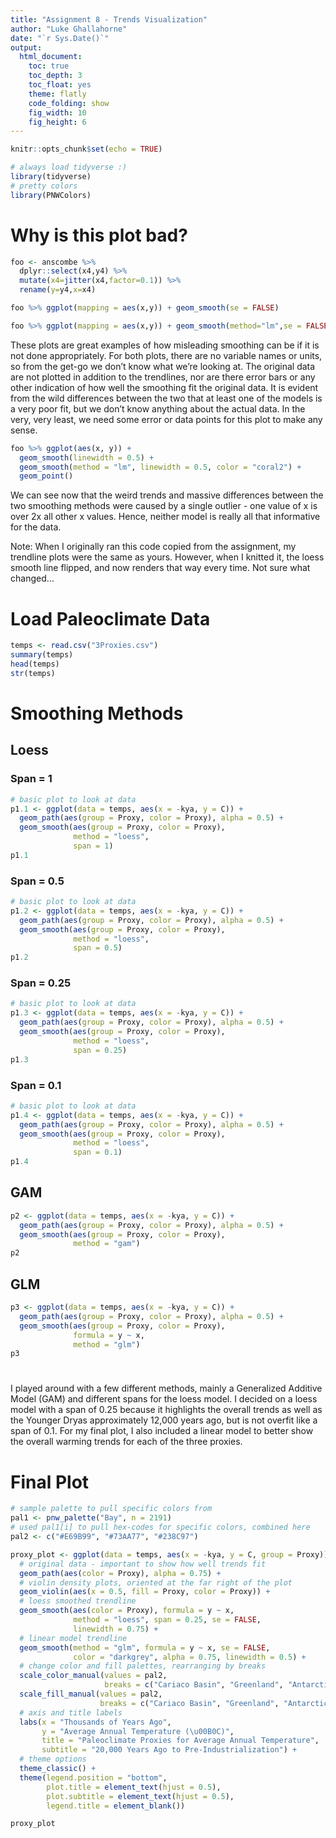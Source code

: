 ```yaml
---
title: "Assignment 8 - Trends Visualization"
author: "Luke Ghallahorne"
date: "`r Sys.Date()`"
output: 
  html_document:
    toc: true
    toc_depth: 3
    toc_float: yes
    theme: flatly
    code_folding: show
    fig_width: 10
    fig_height: 6
---
```


```r
knitr::opts_chunk$set(echo = TRUE)
```

```r
# always load tidyverse :)
library(tidyverse)
# pretty colors
library(PNWColors)
```

# Why is this plot bad?

```r
foo <- anscombe %>% 
  dplyr::select(x4,y4) %>% 
  mutate(x4=jitter(x4,factor=0.1)) %>% 
  rename(y=y4,x=x4) 

foo %>% ggplot(mapping = aes(x,y)) + geom_smooth(se = FALSE)

foo %>% ggplot(mapping = aes(x,y)) + geom_smooth(method="lm",se = FALSE)

```

These plots are great examples of how misleading smoothing can be if it is not done appropriately. For both plots, there are no variable names or units, so from the get-go we don't know what we're looking at. The original data are not plotted in addition to the trendlines, nor are there error bars or any other indication of how well the smoothing fit the original data. It is evident from the wild differences between the two that at least one of the models is a very poor fit, but we don't know anything about the actual data. In the very, very least, we need some  error or data points for this plot to make any sense.

```r
foo %>% ggplot(aes(x, y)) + 
  geom_smooth(linewidth = 0.5) +
  geom_smooth(method = "lm", linewidth = 0.5, color = "coral2") +
  geom_point()
```

We can see now that the weird trends and massive differences between the two smoothing methods were caused by a single outlier - one value of x is over 2x all other x values. Hence, neither model is really all that informative for the data.

Note: When I originally ran this code copied from the assignment, my trendline plots were the same as yours. However, when I knitted it, the loess smooth line flipped, and now renders that way every time. Not sure what changed...

# Load Paleoclimate Data

```r
temps <- read.csv("3Proxies.csv")
summary(temps)
head(temps)
str(temps)
```

# Smoothing Methods {.tabset}

## Loess {.tabset}

### Span = 1
```r
# basic plot to look at data
p1.1 <- ggplot(data = temps, aes(x = -kya, y = C)) +
  geom_path(aes(group = Proxy, color = Proxy), alpha = 0.5) +
  geom_smooth(aes(group = Proxy, color = Proxy), 
              method = "loess",
              span = 1)
p1.1
```

### Span = 0.5
```r
# basic plot to look at data
p1.2 <- ggplot(data = temps, aes(x = -kya, y = C)) +
  geom_path(aes(group = Proxy, color = Proxy), alpha = 0.5) +
  geom_smooth(aes(group = Proxy, color = Proxy), 
              method = "loess",
              span = 0.5)
p1.2
```

### Span = 0.25
```r
# basic plot to look at data
p1.3 <- ggplot(data = temps, aes(x = -kya, y = C)) +
  geom_path(aes(group = Proxy, color = Proxy), alpha = 0.5) +
  geom_smooth(aes(group = Proxy, color = Proxy), 
              method = "loess",
              span = 0.25)
p1.3
```

### Span = 0.1
```r
# basic plot to look at data
p1.4 <- ggplot(data = temps, aes(x = -kya, y = C)) +
  geom_path(aes(group = Proxy, color = Proxy), alpha = 0.5) +
  geom_smooth(aes(group = Proxy, color = Proxy), 
              method = "loess",
              span = 0.1)
p1.4
```

## GAM

```r
p2 <- ggplot(data = temps, aes(x = -kya, y = C)) +
  geom_path(aes(group = Proxy, color = Proxy), alpha = 0.5) +
  geom_smooth(aes(group = Proxy, color = Proxy), 
              method = "gam")
p2
```

## GLM

```r
p3 <- ggplot(data = temps, aes(x = -kya, y = C)) +
  geom_path(aes(group = Proxy, color = Proxy), alpha = 0.5) +
  geom_smooth(aes(group = Proxy, color = Proxy), 
              formula = y ~ x, 
              method = "glm") 
p3
```

# {.unnumbered .unlisted}

I played around with a few different methods, mainly a Generalized Additive Model (GAM) and different spans for the loess model. I decided on a loess model with a span of 0.25 because it highlights the overall trends as well as the Younger Dryas approximately 12,000 years ago, but is not overfit like a span of 0.1. For my final plot, I also included a linear model to better show the overall warming trends for each of the three proxies.

# Final Plot


```r
# sample palette to pull specific colors from
pal1 <- pnw_palette("Bay", n = 2191)
# used pal1[i] to pull hex-codes for specific colors, combined here
pal2 <- c("#E69B99", "#73AA77", "#238C97")

proxy_plot <- ggplot(data = temps, aes(x = -kya, y = C, group = Proxy)) +
  # original data - important to show how well trends fit
  geom_path(aes(color = Proxy), alpha = 0.75) +
  # violin density plots, oriented at the far right of the plot
  geom_violin(aes(x = 0.5, fill = Proxy, color = Proxy)) +
  # loess smoothed trendline 
  geom_smooth(aes(color = Proxy), formula = y ~ x,
              method = "loess", span = 0.25, se = FALSE,
              linewidth = 0.75) +
  # linear model trendline
  geom_smooth(method = "glm", formula = y ~ x, se = FALSE,
              color = "darkgrey", alpha = 0.75, linewidth = 0.5) +
  # change color and fill palettes, rearranging by breaks
  scale_color_manual(values = pal2, 
                     breaks = c("Cariaco Basin", "Greenland", "Antarctica")) +
  scale_fill_manual(values = pal2, 
                    breaks = c("Cariaco Basin", "Greenland", "Antarctica")) +
  # axis and title labels
  labs(x = "Thousands of Years Ago",
       y = "Average Annual Temperature (\u00B0C)",
       title = "Paleoclimate Proxies for Average Annual Temperature",
       subtitle = "20,000 Years Ago to Pre-Industrialization") +
  # theme options
  theme_classic() +
  theme(legend.position = "bottom",
        plot.title = element_text(hjust = 0.5),
        plot.subtitle = element_text(hjust = 0.5),
        legend.title = element_blank()) 

proxy_plot
```







